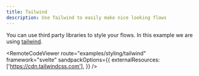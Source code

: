 ```yaml
---
title: Tailwind
description: Use Tailwind to easily make nice looking flows
---
```



You can use third party libraries to style your flows. In this example we are using [tailwind](https://tailwindcss.com/).

<RemoteCodeViewer
  route="examples/styling/tailwind"
  framework="svelte"
  sandpackOptions={{
    externalResources: ['https://cdn.tailwindcss.com'],
  }}
/>

<UnusedPropWarning />
